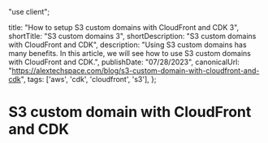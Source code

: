"use client";


  title: "How to setup S3 custom domains with CloudFront and CDK 3",
  shortTitle: "S3 custom domains 3",
  shortDescription: "S3 custom domains with CloudFront and CDK",
  description: "Using S3 custom domains has many benefits. In this article, we will see how to use S3 custom domains with CloudFront and CDK.",
  publishDate: "07/28/2023",
  canonicalUrl: "https://alextechspace.com/blog/s3-custom-domain-with-cloudfront-and-cdk",
  tags: ['aws', 'cdk', 'cloudfront', 's3'],
};

# S3 custom domain with CloudFront and CDK
